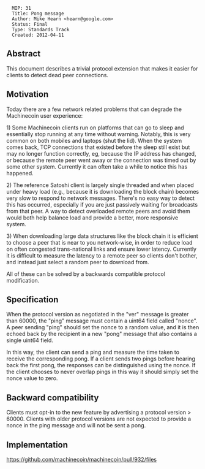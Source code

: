 <pre>
  MIP: 31
  Title: Pong message
  Author: Mike Hearn <hearn@google.com>
  Status: Final
  Type: Standards Track
  Created: 2012-04-11
</pre>

==Abstract==

This document describes a trivial protocol extension that makes it easier for clients to detect dead peer connections.

==Motivation==

Today there are a few network related problems that can degrade the Machinecoin user experience:

1) Some Machinecoin clients run on platforms that can go to sleep and essentially stop running at any time without warning. Notably, this is very common on both mobiles and laptops (shut the lid). When the system comes back, TCP connections that existed before the sleep still exist but may no longer function correctly, eg, because the IP address has changed, or because the remote peer went away or the connection was timed out by some other system. Currently it can often take a while to notice this has happened.

2) The reference Satoshi client is largely single threaded and when placed under heavy load (e.g., because it is downloading the block chain) becomes very slow to respond to network messages. There's no easy way to detect this has occurred, especially if you are just passively waiting for broadcasts from that peer. A way to detect overloaded remote peers and avoid them would both help balance load and provide a better, more responsive system.

3) When downloading large data structures like the block chain it is efficient to choose a peer that is near to you network-wise, in order to reduce load on often congested trans-national links and ensure lower latency. Currently it is difficult to measure the latency to a remote peer so clients don't bother, and instead just select a random peer to download from.

All of these can be solved by a backwards compatible protocol modification.

==Specification==

When the protocol version as negotiated in the "ver" message is greater than 60000, the "ping" message must contain a uint64 field called "nonce". A peer sending "ping" should set the nonce to a random value, and it is then echoed back by the recipient in a new "pong" message that also contains a single uint64 field.

In this way, the client can send a ping and measure the time taken to receive the corresponding pong. If a client sends two pings before hearing back the first pong, the responses can be distinguished using the nonce. If the client chooses to never overlap pings in this way it should simply set the nonce value to zero.

==Backward compatibility==

Clients must opt-in to the new feature by advertising a protocol version > 60000. Clients with older protocol versions are not expected to provide a nonce in the ping message and will not be sent a pong.

==Implementation==

https://github.com/machinecoin/machinecoin/pull/932/files
